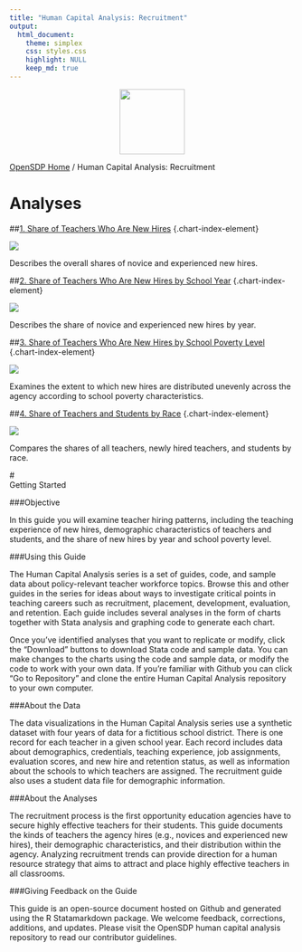 ```yaml
---
title: "Human Capital Analysis: Recruitment"
output: 
  html_document:
    theme: simplex
    css: styles.css
    highlight: NULL
    keep_md: true
---
```


<div class="navbar navbar-default navbar-fixed-top" id="logo">
<div class="container">
<img src="OpenSDP-Banner_crimson.jpg" style="display: block; margin: 0 auto; height: 115px;">
</div>
</div>

[OpenSDP Home](http://opensdp.github.io)  /  Human Capital Analysis: Recruitment

# Analyses

##[1. Share of Teachers Who Are New Hires](Share_of_Teachers_Who_Are_New_Hires.html) {.chart-index-element}

[![](Share_of_Teachers_Who_Are_New_Hires.png)](Share_of_Teachers_Who_Are_New_Hires.html)

Describes the overall shares of novice and experienced new hires.

##[2. Share of Teachers Who Are New Hires by School Year](Share_of_Teachers_Who_Are_New_Hires_by_School_Year.html) {.chart-index-element}

[![](Share_of_Teachers_Who_Are_New_Hires_by_School_Year.png)](Share_of_Teachers_Who_Are_New_Hires_by_School_Year.html)

Describes the share of novice and experienced new hires by year.

##[3. Share of Teachers Who Are New Hires by School Poverty Level](Share_of_Teachers_Who_Are_New_Hires_by_School_Poverty_Level.html) {.chart-index-element}

[![](Share_of_Teachers_Who_Are_New_Hires_by_School_Poverty_Level.png)](Share_of_Teachers_Who_Are_New_Hires_by_School_Poverty_Level.html)

Examines the extent to which new hires are distributed unevenly across the agency according to school poverty characteristics.

##[4. Share of Teachers and Students by Race](Share_of_Teachers_and_Students_by_Race.html) {.chart-index-element}

[![](Share_of_Teachers_and_Students_by_Race.png)](Share_of_Teachers_and_Students_by_Race.html)

Compares the shares of all teachers, newly hired teachers, and students by race.

#<br style="clear:both">Getting Started

###Objective

In this guide you will examine teacher hiring patterns, including the teaching experience of new hires, demographic characteristics of teachers and students, and the share of new hires by year and school poverty level.

###Using this Guide

The Human Capital Analysis series is a set of guides, code, and sample data about policy-relevant teacher workforce topics. Browse this and other guides in the series for ideas about ways to investigate critical points in teaching careers such as recruitment, placement, development, evaluation, and retention. Each guide includes several analyses in the form of charts together with Stata analysis and graphing code to generate each chart.

Once you've identified analyses that you want to replicate or modify, click the "Download" buttons to download Stata code and sample data. You can make changes to the charts using the code and sample data, or modify the code to work with your own data. If you're familiar with Github you can click "Go to Repository" and clone the entire Human Capital Analysis repository to your own computer.

###About the Data

The data visualizations in the Human Capital Analysis series use a synthetic dataset with four years of data for a fictitious school district. There is one record for each teacher in a given school year. Each record includes data about demographics, credentials, teaching experience, job assignments, evaluation scores, and new hire and retention status, as well as information about the schools to which teachers are assigned. The recruitment guide also uses a student data file for demographic information.

###About the Analyses

The recruitment process is the first opportunity education agencies have to secure highly effective teachers for their students. This guide documents the kinds of teachers the agency hires (e.g., novices and experienced new hires), their demographic characteristics, and their distribution within the agency. Analyzing recruitment trends can provide direction for a human resource strategy that aims to attract and place highly effective teachers in all classrooms.

###Giving Feedback on the Guide

This guide is an open-source document hosted on Github and generated using the R Statamarkdown package. We welcome feedback, corrections, additions, and updates. Please visit the OpenSDP human capital analysis repository to read our contributor guidelines.